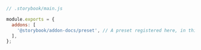 ```js
// .storybook/main.js

module.exports = {
  addons: [
    '@storybook/addon-docs/preset', // A preset registered here, in this case from the addon-docs addon.
  ],
};
```
